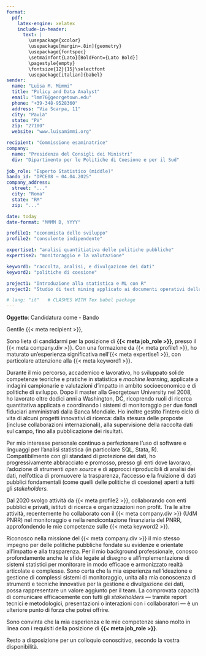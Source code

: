```yaml
---
format:
  pdf:
    latex-engine: xelatex
    include-in-header:
      text: |
        \usepackage{xcolor}
        \usepackage[margin=.8in]{geometry}
        \usepackage{fontspec}
        \setmainfont{Lato}[BoldFont={Lato Bold}]
        \pagestyle{empty}
        \fontsize{12}{15}\selectfont
        \usepackage[italian]{babel}
sender:
  name: "Luisa M. Mimmi"
  title: "Policy and Data Analyst"
  email: "lmm76@georgetown.edu"
  phone: "+39-348-9528360"
  address: "Via Scarpa, 11"
  city: "Pavia"
  state: "PV"
  zip: "27100"
  website: "www.luisamimmi.org"

recipient: "Commissione esaminatrice"
company:
  name: "Presidenza del Consigli dei Ministri"
  div: "Dipartimento per le Politiche di Coesione e per il Sud"
  
job_role: "Esperto Statistico (middle)"
bando_id: "DPCE08 – 04.04.2025"
company_address:
  street: "..."
  city: "Roma"
  state: "RM"
  zip: "..."

date: today
date-format: "MMMM D, YYYY"

profile1: "economista dello sviluppo"
profile2: "consulente indipendente"

expertise1: "analisi quantitiativa delle politiche pubbliche"
expertise2: "monitoraggio e la valutazione"

keyword1: "raccolta, analisi, e divulgazione dei dati"
keyword2: "politiche di coesione"

project1: "Introduzione alla statistica e ML con R"
project2: "Studio di text mining applicato ai documenti operativi della Banca Mondiale"

# lang: "it"   # CLASHES WITH Tex babel package
---
```

<!-- https://chatgpt.com/c/67bb0a1c-13f0-800f-aec8-fe6905991101 -->


<!-- ```{bash} -->
<!-- #| eval: false -->
<!-- #| echo: false -->

<!-- brew install --cask font-lato -->
<!-- fc-cache -f -v -->
<!-- fc-list | grep "Lato" -->
<!-- ``` -->
  
  
<!-- \begin{flushright} -->
<!-- \textbf{ {{< meta sender.name >}} } \\  % occhio a separare  { {{}} -->
<!-- {{< meta sender.email >}} \\ -->
<!-- {{< meta sender.phone >}} \\ -->
<!-- {{< meta sender.website >}} \\ -->
<!-- % {{< meta sender.address >}} \\   -->
<!-- % {{< meta sender.city >}}, {{< meta sender.state >}} {{< meta sender.zip >}}   -->
<!-- \end{flushright} -->

\vspace{2em}

<!-- {{< meta recipient >}} -->
\begin{flushleft}
\textbf{ {{< meta company.name >}} } \\
\textbf{ {{< meta company.div >}} } \\
%{{< meta company_address.street >}} \\ %
\hspace{.25em}{{< meta company_address.city >}}, {{< meta company_address.state >}} %{{< meta company_address.zip >}}%
\end{flushleft}

\vspace{2em}

\begin{flushright}
% {{< meta sender.city >}}, \today 
\today
\end{flushright}

\vspace{1em}

**Oggetto**: Candidatura come \textbf{ {{< meta job_role >}} } - Bando \textbf{ {{< meta bando_id >}} }

\vspace{1em}

Gentile {{< meta recipient >}},

<!-- Introduzione -->
Sono lieta di candidarmi per la posizione di **{{< meta job_role >}}**, presso il {{< meta company.div >}}. Con una formazione da {{< meta profile1 >}}, ho maturato un’esperienza significativa nell'{{< meta expertise1 >}}, con particolare attenzione alla {{< meta keyword1 >}}.  

 <!-- Chi sono SVILUPPO --> 
<!-- A partire dalla mia formazione post-laurea, ho avviato una collaborazione con una ONG attiva in Brasile nei settori dell’educazione e dell’inclusione sociale. In quel contesto ho svolto anche un tirocinio sul campo, che ha portato a una pubblicazione su un progetto innovativo di elettrificazione delle _favelas_. Dopo il master conseguito alla Georgetown University nel 2008, ho lavorato oltre dodici anni a Washington, DC, ricoprendo ruoli di analisi e monitoraggio presso Banche Multilaterali di Sviluppo. In quel periodo ho partecipato a missioni in Africa e Sud-est asiatico per supervisionare progetti e fornire assistenza tecnica a governi e organizzazioni locali, collaborando con stakeholder multilaterali e team eterogenei. Ho così consolidato, oltre alle conoscenze tecniche, competenze nella comunicazione e nella negoziazione in contesti complessi e multiculturali.    -->

<!-- Chi sono DATA SCIENCE  -->
Durante il mio percorso, accademico e lavorativo, ho sviluppato solide competenze teoriche e pratiche in statistica e _machine learning_, applicate a indagini campionarie e valutazioni d’impatto in ambito socioeconomico e di politiche di sviluppo. Dopo il master alla Georgetown University nel 2008, ho lavorato oltre dodici anni a Washington, DC, ricoprendo ruoli di ricerca quantitativa applicata e coordinando i sistemi di monitoraggio per due fondi fiduciari amministrati dalla Banca Mondiale. Ho inoltre gestito l’intero ciclo di vita di alcuni progetti innovativi di ricerca: dalla stesura delle proposte (incluse collaborazioni internazionali), alla supervisione della raccolta dati sul campo, fino alla pubblicazione dei risultati.

Per mio interesse personale continuo a perfezionare l’uso di software e linguaggi per l’analisi statistica (in particolare SQL, Stata, R). Compatibilmente con gli standard di protezione dei dati, ho progressivamente abbracciato e promosso, presso gli enti dove lavoravo, l’adozione di strumenti _open source_ e di approcci riproducibili di analisi dei dati, nell'ottica di promuovere la trasparenza, l'accesso e la fruizione di dati pubblici fondamentali (come quelli delle politiche di coesione) aperti a tutti gli _stakeholders._ 

Dal 2020 svolgo attività da {{< meta profile2 >}}, collaborando con enti pubblici e privati, istituti di ricerca e organizzazioni non profit. Tra le altre attività, recentemente ho collaborato con il {{< meta company.div >}} (UdM PNRR) nel monitoraggio e nella rendicontazione finanziaria del PNRR, approfondendo le mie competenze sulle {{< meta keyword2 >}}. 
<!-- Da ultimo vorrei segnalare due progetti in corso che ritengo altamente rilevanti nell’ambito del Progetto “AGE-IT”: 1) un corso intensivo [_"Introduzione alla statistica e machine learning con R"_](https://r4biostats.com/) rivolto a dottorandi in ambito clinico/medico nella UE;  2) uno [studio di _text mining_](https://policylexicon.com/posts/PDO_eda.html) applicato ai documenti operativi della Banca Mondiale. -->

<!-- Perché voi -->
Riconosco nella missione del {{< meta company.div >}} il mio stesso impegno per delle politiche pubbliche fondate su evidenze e orientate all'impatto e alla trasparenza. Per il mio background professionale, conosco profondamente anche le sfide legate al disegno e all’implementazione di sistemi statistici per monitorare in modo efficace e armonizzato realtà articolate e complesse. Sono certa che la mia esperienza nell’ideazione e gestione di complessi sistemi di monitoraggio, unita alla mia conoscenza di strumenti e tecniche innovative per la gestione e divulgazione dei dati, possa rappresentare un valore aggiunto per il team. La comprovata capacità di comunicare efficacemente con tutti gli _stakeholders_ — tramite report tecnici e metodologici, presentazioni o interazioni con i collaboratori — è un ulteriore punto di forza che potrei offrire.

<!-- Chiusura -->
<!-- Sarei lieta di poter approfondire come le mie competenze possano contribuire agli obiettivi del vostro team. Alle competenze tecniche affianco un approccio collaborativo e orientato al risultato, oltre a una spiccata capacità di comunicare efficacemente i risultati della ricerca.  -->
Sono convinta che la mia esperienza e le mie competenze siano molto in linea con i requisiti della posizione di **{{< meta job_role >}}**.

Resto a disposizione per un colloquio conoscitivo, secondo la vostra disponibilità.

<!-- Cordiali saluti, -->

<!-- \noindent -->
<!-- \begin{minipage}[t]{0.45\textwidth} -->
<!-- \raggedright -->
<!-- \end{minipage} -->
<!-- \hfill -->
<!-- \begin{minipage}[t]{0.45\textwidth} -->
<!-- \centering -->
<!-- \vspace{0.3em} -->
<!-- \includegraphics[width=5cm]{assets/img/firma2.png} \\ % ← replace with your signature file -->
<!-- \vspace{0.5em} % ← tighten spacing between image and underline -->
<!-- (Luisa M. Mimmi) -->
<!-- \end{minipage} -->

 
